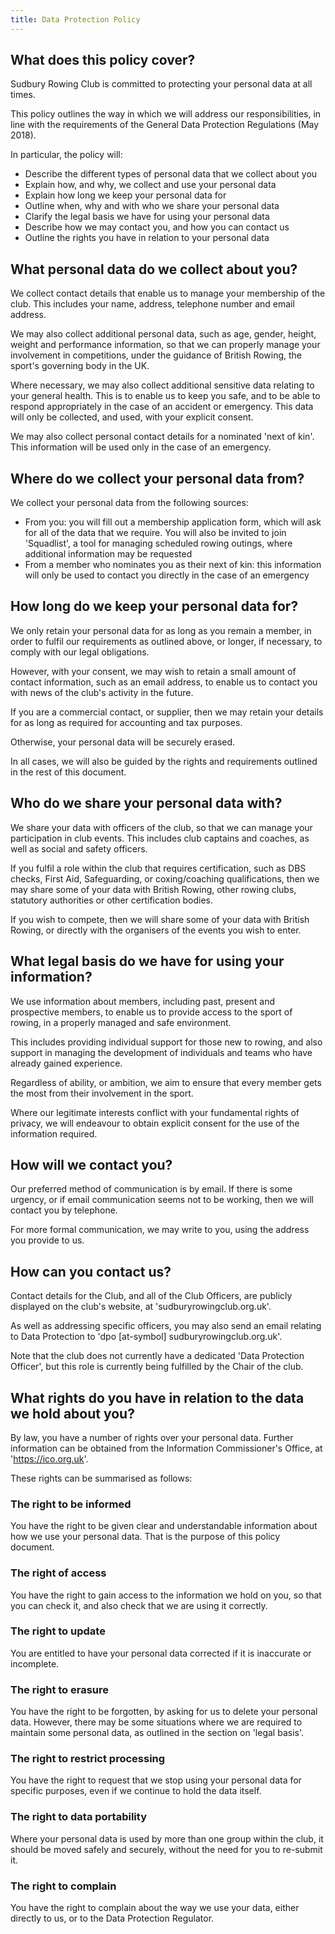 ```yaml
---
title: Data Protection Policy
---
```


## What does this policy cover?

Sudbury Rowing Club is committed to protecting your personal data at all times.

This policy outlines the way in which we will address our responsibilities, in
line with the requirements of the General Data Protection Regulations (May
2018).

In particular, the policy will:

- Describe the different types of personal data that we collect about you
- Explain how, and why, we collect and use your personal data
- Explain how long we keep your personal data for
- Outline when, why and with who we share your personal data
- Clarify the legal basis we have for using your personal data
- Describe how we may contact you, and how you can contact us
- Outline the rights you have in relation to your personal data

## What personal data do we collect about you?

We collect contact details that enable us to manage your membership of the club.
This includes your name, address, telephone number and email address.

We may also collect additional personal data, such as age, gender, height,
weight and performance information, so that we can properly manage your
involvement in competitions, under the guidance of British Rowing, the sport's
governing body in the UK.

Where necessary, we may also collect additional sensitive data relating to your
general health. This is to enable us to keep you safe, and to be able to respond
appropriately in the case of an accident or emergency. This data will only be
collected, and used, with your explicit consent.

We may also collect personal contact details for a nominated 'next of kin'. This
information will be used only in the case of an emergency.

## Where do we collect your personal data from?

We collect your personal data from the following sources:

- From you: you will fill out a membership application form, which will ask for
  all of the data that we require. You will also be invited to join 'Squadlist',
  a tool for managing scheduled rowing outings, where additional information may
  be requested
- From a member who nominates you as their next of kin: this information will
  only be used to contact you directly in the case of an emergency

## How long do we keep your personal data for?

We only retain your personal data for as long as you remain a member, in order
to fulfil our requirements as outlined above, or longer, if necessary, to comply
with our legal obligations.

However, with your consent, we may wish to retain a small amount of contact
information, such as an email address, to enable us to contact you with news of
the club's activity in the future.

If you are a commercial contact, or supplier, then we may retain your details
for as long as required for accounting and tax purposes.

Otherwise, your personal data will be securely erased.

In all cases, we will also be guided by the rights and requirements outlined in
the rest of this document.

## Who do we share your personal data with?

We share your data with officers of the club, so that we can manage your
participation in club events. This includes club captains and coaches, as well
as social and safety officers.

If you fulfil a role within the club that requires certification, such as DBS
checks, First Aid, Safeguarding, or coxing/coaching qualifications, then we may
share some of your data with British Rowing, other rowing clubs, statutory
authorities or other certification bodies.

If you wish to compete, then we will share some of your data with British
Rowing, or directly with the organisers of the events you wish to enter.

## What legal basis do we have for using your information?

We use information about members, including past, present and prospective
members, to enable us to provide access to the sport of rowing, in a properly
managed and safe environment.

This includes providing individual support for those new to rowing, and also
support in managing the development of individuals and teams who have already
gained experience.

Regardless of ability, or ambition, we aim to ensure that every member gets the
most from their involvement in the sport.

Where our legitimate interests conflict with your fundamental rights of privacy,
we will endeavour to obtain explicit consent for the use of the information
required.

## How will we contact you?

Our preferred method of communication is by email. If there is some urgency, or
if email communication seems not to be working, then we will contact you by
telephone.

For more formal communication, we may write to you, using the address you
provide to us.

## How can you contact us?

Contact details for the Club, and all of the Club Officers, are publicly
displayed on the club's website, at 'sudburyrowingclub.org.uk'.

As well as addressing specific officers, you may also send an email relating to
Data Protection to 'dpo [at-symbol] sudburyrowingclub.org.uk'.

Note that the club does not currently have a dedicated 'Data Protection
Officer', but this role is currently being fulfilled by the Chair of the club.

## What rights do you have in relation to the data we hold about you?

By law, you have a number of rights over your personal data. Further information
can be obtained from the Information Commissioner's Office, at
'https://ico.org.uk'.

These rights can be summarised as follows:

### The right to be informed

You have the right to be given clear and understandable information about how we
use your personal data. That is the purpose of this policy document.

### The right of access

You have the right to gain access to the information we hold on you, so that you
can check it, and also check that we are using it correctly.

### The right to update

You are entitled to have your personal data corrected if it is inaccurate or
incomplete.

### The right to erasure

You have the right to be forgotten, by asking for us to delete your personal
data. However, there may be some situations where we are required to maintain
some personal data, as outlined in the section on 'legal basis'.

### The right to restrict processing

You have the right to request that we stop using your personal data for specific
purposes, even if we continue to hold the data itself.

### The right to data portability

Where your personal data is used by more than one group within the club, it
should be moved safely and securely, without the need for you to re-submit it.

### The right to complain

You have the right to complain about the way we use your data, either directly
to us, or to the Data Protection Regulator.
